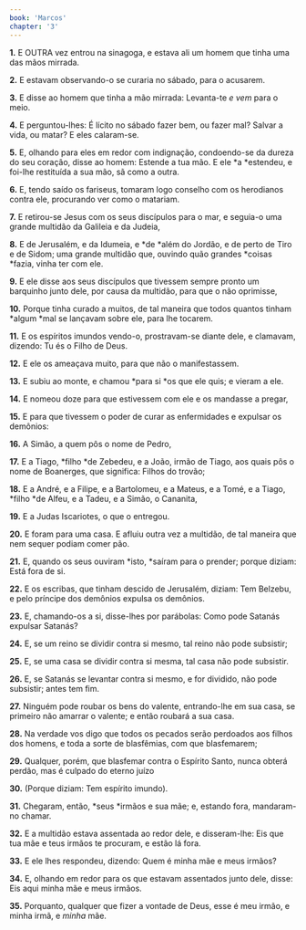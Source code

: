 ```yaml
---
book: 'Marcos'
chapter: '3'
---
```


**1.** E OUTRA vez entrou na sinagoga, e estava ali um homem que tinha uma das mãos mirrada.

**2.** E estavam observando-o se curaria no sábado, para o acusarem.

**3.** E disse ao homem que tinha a mão mirrada: Levanta-te *e vem* para o meio.

**4.** E perguntou-lhes: É lícito no sábado fazer bem, ou fazer mal? Salvar a vida, ou matar? E eles calaram-se.

**5.** E, olhando para eles em redor com indignação, condoendo-se da dureza do seu coração, disse ao homem: Estende a tua mão. E ele *a *estendeu, e foi-lhe restituída a sua mão, sã como a outra.

**6.** E, tendo saído os fariseus, tomaram logo conselho com os herodianos contra ele, procurando ver como o matariam.

**7.** E retirou-se Jesus com os seus discípulos para o mar, e seguia-o uma grande multidão da Galileia e da Judeia,

**8.** E de Jerusalém, e da Idumeia, e *de *além do Jordão, e de perto de Tiro e de Sidom; uma grande multidão que, ouvindo quão grandes *coisas *fazia, vinha ter com ele.

**9.** E ele disse aos seus discípulos que tivessem sempre pronto um barquinho junto dele, por causa da multidão, para que o não oprimisse,

**10.** Porque tinha curado a muitos, de tal maneira que todos quantos tinham *algum *mal se lançavam sobre ele, para lhe tocarem.

**11.** E os espíritos imundos vendo-o, prostravam-se diante dele, e clamavam, dizendo: Tu és o Filho de Deus.

**12.** E ele os ameaçava muito, para que não o manifestassem.

**13.** E subiu ao monte, e chamou *para si *os que ele quis; e vieram a ele.

**14.** E nomeou doze para que estivessem com ele e os mandasse a pregar,

**15.** E para que tivessem o poder de curar as enfermidades e expulsar os demônios:

**16.** A Simão, a quem pôs o nome de Pedro,

**17.** E a Tiago, *filho *de Zebedeu, e a João, irmão de Tiago, aos quais pôs o nome de Boanerges, que significa: Filhos do trovão;

**18.** E a André, e a Filipe, e a Bartolomeu, e a Mateus, e a Tomé, e a Tiago, *filho *de Alfeu, e a Tadeu, e a Simão, o Cananita,

**19.** E a Judas Iscariotes, o que o entregou.

**20.** E foram para uma casa. E afluiu outra vez a multidão, de tal maneira que nem sequer podiam comer pão.

**21.** E, quando os seus ouviram *isto, *saíram para o prender; porque diziam: Está fora de si.

**22.** E os escribas, que tinham descido de Jerusalém, diziam: Tem Belzebu, e pelo príncipe dos demônios expulsa os demônios.

**23.** E, chamando-os a si, disse-lhes por parábolas: Como pode Satanás expulsar Satanás?

**24.** E, se um reino se dividir contra si mesmo, tal reino não pode subsistir;

**25.** E, se uma casa se dividir contra si mesma, tal casa não pode subsistir.

**26.** E, se Satanás se levantar contra si mesmo, e for dividido, não pode subsistir; antes tem fim.

**27.** Ninguém pode roubar os bens do valente, entrando-lhe em sua casa, se primeiro não amarrar o valente; e então roubará a sua casa.

**28.** Na verdade vos digo que todos os pecados serão perdoados aos filhos dos homens, e toda a sorte de blasfêmias, com que blasfemarem;

**29.** Qualquer, porém, que blasfemar contra o Espírito Santo, nunca obterá perdão, mas é culpado do eterno juízo

**30.** (Porque diziam: Tem espírito imundo).

**31.** Chegaram, então, *seus *irmãos e sua mãe; e, estando fora, mandaram-no chamar.

**32.** E a multidão estava assentada ao redor dele, e disseram-lhe: Eis que tua mãe e teus irmãos te procuram, e estão lá fora.

**33.** E ele lhes respondeu, dizendo: Quem é minha mãe e meus irmãos?

**34.** E, olhando em redor para os que estavam assentados junto dele, disse: Eis aqui minha mãe e meus irmãos.

**35.** Porquanto, qualquer que fizer a vontade de Deus, esse é meu irmão, e minha irmã, e *minha* mãe.